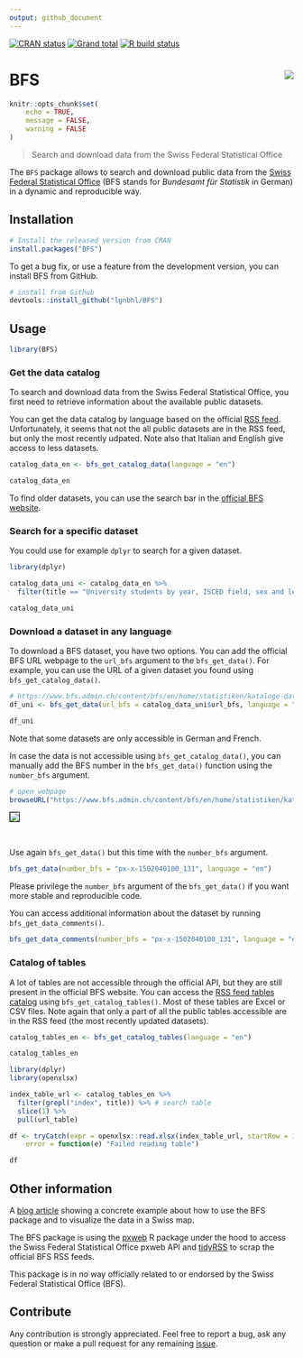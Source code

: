 ```yaml
---
output: github_document
---
```


<!-- README.md is generated from README.Rmd. Please edit that file -->

<!-- badges: start -->
[![CRAN status](https://www.r-pkg.org/badges/version/BFS)](https://CRAN.R-project.org/package=BFS)
[![Grand total](https://cranlogs.r-pkg.org/badges/grand-total/BFS)](https://cran.r-project.org/package=BFS)
[![R build status](https://github.com/lgnbhl/BFS/workflows/R-CMD-check/badge.svg)](https://github.com/lgnbhl/BFS/actions)
<!-- badges: end -->

# BFS <img src="man/figures/logo.png" align="right" />

```r
knitr::opts_chunk$set(
	echo = TRUE,
	message = FALSE,
	warning = FALSE
)
```

> Search and download data from the Swiss Federal Statistical Office

The `BFS` package allows to search and download public data from the 
[Swiss Federal Statistical Office](https://www.bfs.admin.ch/bfs/en/home/statistics/catalogues-databases/data.html){target="_blank"} (BFS stands for *Bundesamt für Statistik* in German) in a dynamic and reproducible way.

## Installation

```r
# Install the released version from CRAN
install.packages("BFS")
```

To get a bug fix, or use a feature from the development version, you can install BFS from GitHub.

```r
# install from Github
devtools::install_github("lgnbhl/BFS")
```

## Usage

```r
library(BFS)
```

### Get the data catalog

To search and download data from the Swiss Federal Statistical Office, you first need to retrieve information about the available public datasets.

You can get the data catalog by language based on the official [RSS feed](https://www.bfs.admin.ch/bfs/en/home/statistiken/kataloge-datenbanken/daten/_jcr_content/par/ws_catalog.rss.xml?skipLimit=true). Unfortunately, it seems that not the all public datasets are in the RSS feed, but only the most recently udpated. Note also that Italian and English give access to less datasets.

```r
catalog_data_en <- bfs_get_catalog_data(language = "en")

catalog_data_en
```

To find older datasets, you can use the search bar in the [official BFS website](https://www.bfs.admin.ch/bfs/de/home/statistiken/kataloge-datenbanken/daten.html).

### Search for a specific dataset

You could use for example `dplyr` to search for a given dataset.

```r
library(dplyr)

catalog_data_uni <- catalog_data_en %>%
  filter(title == "University students by year, ISCED field, sex and level of study")

catalog_data_uni
```

### Download a dataset in any language

To download a BFS dataset, you have two options. You can add the official BFS URL webpage to the `url_bfs` argument to the `bfs_get_data()`. For example, you can use the URL of a given dataset you found using `bfs_get_catalog_data()`.

```r
# https://www.bfs.admin.ch/content/bfs/en/home/statistiken/kataloge-datenbanken/daten.assetdetail.16324907.html
df_uni <- bfs_get_data(url_bfs = catalog_data_uni$url_bfs, language = "en")

df_uni
```

Note that some datasets are only accessible in German and French.

In case the data is not accessible using `bfs_get_catalog_data()`, you can manually add the BFS number in the `bfs_get_data()` function using the `number_bfs` argument.

```r
# open webpage
browseURL("https://www.bfs.admin.ch/content/bfs/en/home/statistiken/kataloge-datenbanken/daten.assetdetail.16324907.html")
```

<img style="border:1px solid black;" src="https://raw.githubusercontent.com/lgnbhl/BFS/master/man/figures/screenshot.png" align="center" />

<br/>

Use again `bfs_get_data()` but this time with the `number_bfs` argument.

```r
bfs_get_data(number_bfs = "px-x-1502040100_131", language = "en")
```
Please privilege the `number_bfs` argument of the `bfs_get_data()` if you want more stable and reproducible code.

You can access additional information about the dataset by running `bfs_get_data_comments()`.

```r
bfs_get_data_comments(number_bfs = "px-x-1502040100_131", language = "en")
```

### Catalog of tables

A lot of tables are not accessible through the official API, but they are still present in the official BFS website. You can access the [RSS feed tables catalog](https://www.bfs.admin.ch/bfs/en/home/statistiken/kataloge-datenbanken/tabellen/_jcr_content/par/ws_catalog.rss.xml?skipLimit=true) using `bfs_get_catalog_tables()`. Most of these tables are Excel or CSV files. Note again that only a part of all the public tables accessible are in the RSS feed (the most recently updated datasets).

```r
catalog_tables_en <- bfs_get_catalog_tables(language = "en")

catalog_tables_en
```

```r
library(dplyr)
library(openxlsx)

index_table_url <- catalog_tables_en %>%
  filter(grepl("index", title)) %>% # search table
  slice(1) %>%
  pull(url_table)

df <- tryCatch(expr = openxlsx::read.xlsx(index_table_url, startRow = 1),
	error = function(e) "Failed reading table")

df
```

## Other information

A [blog article](https://felixluginbuhl.com/blog/posts/2019-11-07-swiss-data/) showing a concrete example about how to use the BFS package and to visualize the data in a Swiss map.

The BFS package is using the [pxweb](https://github.com/rOpenGov/pxweb){target="_blank"} R package under the hood to access the Swiss Federal Statistical Office pxweb API and [tidyRSS](https://github.com/RobertMyles/tidyRSS){target="_blank"} to scrap the official BFS RSS feeds.

This package is in no way officially related to or endorsed by the Swiss Federal Statistical Office (BFS).

## Contribute

Any contribution is strongly appreciated. Feel free to report a bug, ask any question or make a pull request for any remaining [issue](https://github.com/lgnbhl/BFS/issues).
